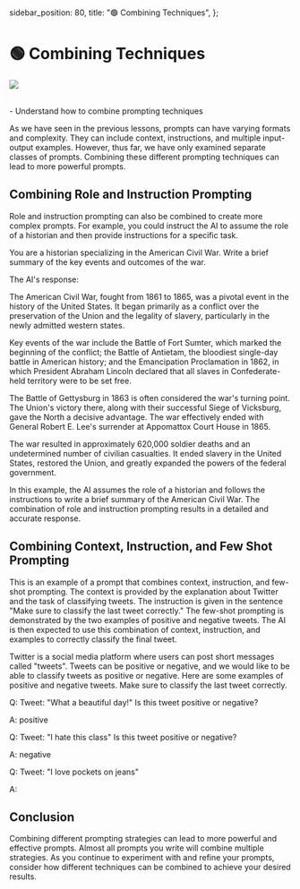   sidebar_position: 80,
  title: "🟢 Combining Techniques",
};

# 🟢 Combining Techniques

<div style={{ textAlign: "center" }}>
  <Image
    src={"/docs/assets/basics/combined_prompt.svg"}
    width={634}
    height={878}
    style={{
      width: "100%",
      height: "300px",
      verticalAlign: "top",
      margin: "auto",
    }}
  />
</div>
<br />

<Takeaways>- Understand how to combine prompting techniques</Takeaways>

As we have seen in the previous lessons, prompts can have varying formats and complexity. They can include context, instructions, and multiple input-output examples. However, thus far, we have only examined separate classes of prompts. Combining these different prompting techniques can lead to more powerful prompts.

## Combining Role and Instruction Prompting

Role and instruction prompting can also be combined to create more complex prompts. For example, you could instruct the AI to assume the role of a historian and then provide instructions for a specific task.

<AIInput>
  You are a historian specializing in the American Civil War. Write a brief
  summary of the key events and outcomes of the war.
</AIInput>

The AI's response:

<AIOutput>
The American Civil War, fought from 1861 to 1865, was a pivotal event in the history of the United States. It began primarily as a conflict over the preservation of the Union and the legality of slavery, particularly in the newly admitted western states.

Key events of the war include the Battle of Fort Sumter, which marked the beginning of the conflict; the Battle of Antietam, the bloodiest single-day battle in American history; and the Emancipation Proclamation in 1862, in which President Abraham Lincoln declared that all slaves in Confederate-held territory were to be set free.

The Battle of Gettysburg in 1863 is often considered the war's turning point. The Union's victory there, along with their successful Siege of Vicksburg, gave the North a decisive advantage. The war effectively ended with General Robert E. Lee's surrender at Appomattox Court House in 1865.

The war resulted in approximately 620,000 soldier deaths and an undetermined number of civilian casualties. It ended slavery in the United States, restored the Union, and greatly expanded the powers of the federal government.

</AIOutput>

In this example, the AI assumes the role of a historian and follows the instructions to write a brief summary of the American Civil War. The combination of role and instruction prompting results in a detailed and accurate response.

## Combining Context, Instruction, and Few Shot Prompting

This is an example of a prompt that combines context, instruction, and few-shot prompting. The context is provided by the explanation about Twitter and the task of classifying tweets. The instruction is given in the sentence "Make sure to classify the last tweet correctly." The few-shot prompting is demonstrated by the two examples of positive and negative tweets. The AI is then expected to use this combination of context, instruction, and examples to correctly classify the final tweet.

<AIInput>
Twitter is a social media platform where users can post short messages called "tweets".
Tweets can be positive or negative, and we would like to be able to classify tweets as
positive or negative. Here are some examples of positive and negative tweets. Make sure 
to classify the last tweet correctly.

Q: Tweet: "What a beautiful day!"
Is this tweet positive or negative?

A: positive

Q: Tweet: "I hate this class"
Is this tweet positive or negative?

A: negative

Q: Tweet: "I love pockets on jeans"

A:

</AIInput>

## Conclusion

Combining different prompting strategies can lead to more powerful and effective prompts. Almost all prompts you write will combine multiple strategies. As you continue to experiment with and refine your prompts, consider how different techniques can be combined to achieve your desired results.
